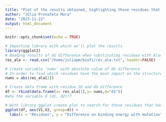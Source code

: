 ```yaml
---
title: "Plot of the results obtained, highlighting those residues that are more relevant for the stability of the interface"
author: "Júlia Prenafeta Mora"
date: "2023-11-22"
output: html_document
---
```


```r
knitr::opts_chunk$set(echo = TRUE)
```

```r
# Importing library with which we'll plot the results
library(ggplot2)
# Reading results of dG difference when substituting residues with Alanine
res_ala <- read.csv("/home/juliapm/biofi/res_ala.txt", header=FALSE)

# Create variable 'nums' with absolute value of dG difference
# In order to find which residues have the most impact on the structure, that is, if they stabilize or destabilize, we have made absolute value to see the impact regardless of whether it is good or bad, since the objective is to see who is more essential
nums = abs(res_ala[2])

# Create data frame with residue ID and dG difference
df <- rbind(data.frame(x= res_ala[1],y= nums,d="d1"))
#why the variable d (d1, d2)??
```

```r
# With library ggplot create plot to search for those residues that have more impact on structure
ggplot(df, aes(V1,V2, group=d)) +
  labs(x = "Residues", y = "Difference on binding energy with mutation", title = "Effect of residue substitution on AG") + geom_line(aes(colour=d))
```
